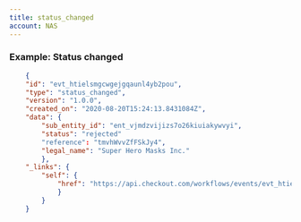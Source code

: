 ```yaml
---
title: status_changed
account: NAS
---
```


### Example: Status changed

```json
    {
    "id": "evt_htielsmgcwgejgqaunl4yb2pou",
    "type": "status_changed",
    "version": "1.0.0",
    "created_on": "2020-08-20T15:24:13.8431084Z",
    "data": {
        "sub_entity_id": "ent_vjmdzvijizs7o26kiuiakywvyi",
        "status": "rejected"
        "reference": "tmvhWvvZfFSkJy4",
        "legal_name": "Super Hero Masks Inc."
        },
    "_links": {
        "self": {
            "href": "https://api.checkout.com/workflows/events/evt_htielsmgcwgejgqaunl4yb2pou"
            }
        }
    }
```
